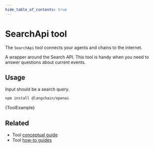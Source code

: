 ```yaml
---
hide_table_of_contents: true
---
```



# SearchApi tool

The `SearchApi` tool connects your agents and chains to the internet.

A wrapper around the Search API. This tool is handy when you need to answer questions about current events.

## Usage

Input should be a search query.



<IntegrationInstallTooltip></IntegrationInstallTooltip>

```bash npm2yarn
npm install @langchain/openai
```

<CodeBlock language="typescript">{ToolExample}</CodeBlock>

## Related

- Tool [conceptual guide](/docs/concepts/#tools)
- Tool [how-to guides](/docs/how_to/#tools)
